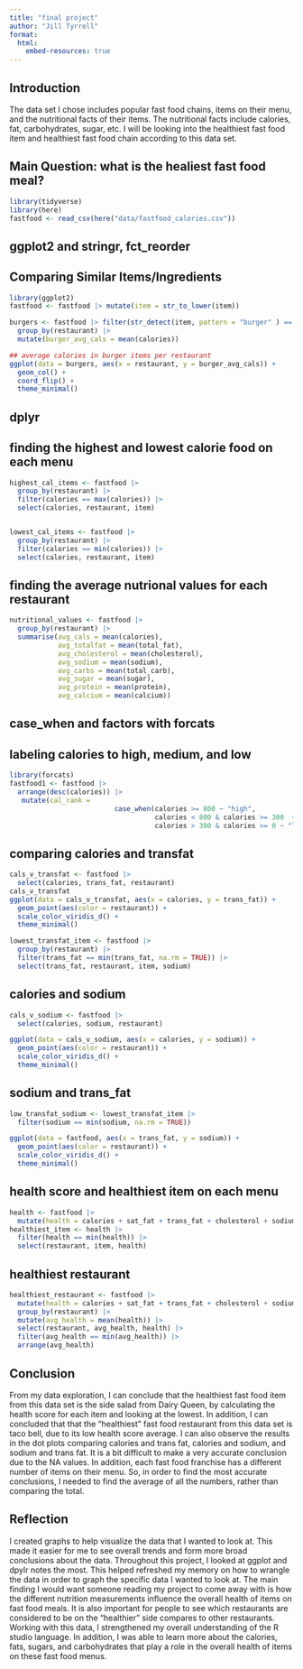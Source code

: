 ```yaml
---
title: "final project"
author: "Jill Tyrrell"
format: 
  html:
    embed-resources: true
---
```

## Introduction
The data set I chose includes popular fast food chains, items on their menu, and the nutritional facts of their items. The nutritional facts include calories, fat, carbohydrates, sugar, etc. I will be looking into the healthiest fast food item and healthiest fast food chain according to this data set. 

## Main Question: what is the healiest fast food meal? 
```r
library(tidyverse)
library(here)
fastfood <- read_csv(here("data/fastfood_calories.csv"))
```
## ggplot2 and stringr, fct_reorder
## Comparing Similar Items/Ingredients
```r
library(ggplot2)
fastfood <- fastfood |> mutate(item = str_to_lower(item))

burgers <- fastfood |> filter(str_detect(item, pattern = "burger" ) == TRUE) |>
  group_by(restaurant) |>
  mutate(burger_avg_cals = mean(calories)) 

## average calories in burger items per restaurant
ggplot(data = burgers, aes(x = restaurant, y = burger_avg_cals)) +
  geom_col() + 
  coord_flip() +
  theme_minimal()
```
## dplyr
## finding the highest and lowest calorie food on each menu
```r
highest_cal_items <- fastfood |> 
  group_by(restaurant) |>
  filter(calories == max(calories)) |>
  select(calories, restaurant, item)


lowest_cal_items <- fastfood |> 
  group_by(restaurant) |>
  filter(calories == min(calories)) |>
  select(calories, restaurant, item)

```
## finding the average nutrional values for each restaurant
```r
nutritional_values <- fastfood |>
  group_by(restaurant) |>
  summarise(avg_cals = mean(calories),
            avg_totalfat = mean(total_fat),
            avg_cholesterol = mean(cholesterol),
            avg_sodium = mean(sodium),
            avg_carbs = mean(total_carb),
            avg_sugar = mean(sugar),
            avg_protein = mean(protein),
            avg_calcium = mean(calcium))
```
## case_when and factors with forcats
## labeling calories to high, medium, and low
```r
library(forcats)
fastfood1 <- fastfood |> 
  arrange(desc(calories)) |>
   mutate(cal_rank =
                          case_when(calories >= 800 ~ "high",
                                    calories < 800 & calories >= 300  ~ "medium",
                                    calories > 300 & calories >= 0 ~ "low")) 

```

## comparing calories and transfat
```r
cals_v_transfat <- fastfood |>
  select(calories, trans_fat, restaurant)
cals_v_transfat
ggplot(data = cals_v_transfat, aes(x = calories, y = trans_fat)) +
  geom_point(aes(color = restaurant)) +
  scale_color_viridis_d() +
  theme_minimal()

lowest_transfat_item <- fastfood |> 
  group_by(restaurant) |>
  filter(trans_fat == min(trans_fat, na.rm = TRUE)) |>
  select(trans_fat, restaurant, item, sodium)

```
## calories and sodium
```r
cals_v_sodium <- fastfood |>
  select(calories, sodium, restaurant) 

ggplot(data = cals_v_sodium, aes(x = calories, y = sodium)) +
  geom_point(aes(color = restaurant)) +
  scale_color_viridis_d() +
  theme_minimal()
```
## sodium and trans_fat
```r
low_transfat_sodium <- lowest_transfat_item |>
  filter(sodium == min(sodium, na.rm = TRUE))

ggplot(data = fastfood, aes(x = trans_fat, y = sodium)) +
  geom_point(aes(color = restaurant)) +
  scale_color_viridis_d() +
  theme_minimal()
```

## health score and healthiest item on each menu
```r
health <- fastfood |> 
  mutate(health = calories + sat_fat + trans_fat + cholesterol + sodium + sugar)
healthiest_item <- health |>
  filter(health == min(health)) |>
  select(restaurant, item, health)
```

## healthiest restaurant
```r
healthiest_restaurant <- fastfood |>
  mutate(health = calories + sat_fat + trans_fat + cholesterol + sodium + sugar) |>
  group_by(restaurant) |>
  mutate(avg_health = mean(health)) |>
  select(restaurant, avg_health, health) |>
  filter(avg_health == min(avg_health)) |> 
  arrange(avg_health)
```

## Conclusion
From my data exploration, I can conclude that the healthiest fast food item from this data set is the side salad from Dairy Queen, by calculating the health score for each item and looking at the lowest. In addition, I can concluded that that the "healthiest" fast food restaurant from this data set is taco bell, due to its low health score average. I can also observe the results in the dot plots comparing calories and trans fat, calories and sodium, and sodium and trans fat. It is a bit difficult to make a very accurate conclusion due to the NA values. In addition, each fast food franchise has a different number of items on their menu. So, in order to find the most accurate conclusions, I needed to find the average of all the numbers, rather than comparing the total. 

## Reflection
I created graphs to help visualize the data that I wanted to look at. This made it easier for me to see overall trends and form more broad conclusions about the data. Throughout this project, I looked at ggplot and dpylr notes the most. This helped refreshed my memory on how to wrangle the data in order to graph the specific data I wanted to look at. The main finding I would want someone reading my project to come away with is how the different nutrition measurements influence the overall health of items on fast food meals. It is also important for people to see which restaurants are considered to be on the "healthier" side compares to other restaurants. Working with this data, I strengthened my overall understanding of the R studio language. In addition, I was able to learn more about the calories, fats, sugars, and carbohydrates that play a role in the overall health of items on these fast food menus. 



